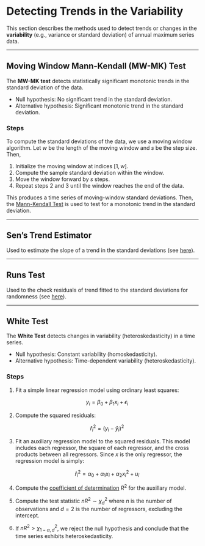 # Detecting Trends in the Variability

This section describes the methods used to detect trends or changes in the **variability** (e.g., variance or standard deviation) of annual maximum series data.

---

## Moving Window Mann-Kendall (MW-MK) Test

The **MW-MK test** detects statistically significant monotonic trends in the standard deviation of the data.

- Null hypothesis: No significant trend in the standard deviation.
- Alternative hypothesis: Significant monotonic trend in the standard deviation.

### Steps

To compute the standard deviations of the data, we use a moving window algorithm. Let $w$ be the length of the moving window and $s$ be the step size. Then,

1. Initialize the moving window at indices $[1, w]$.
2. Compute the sample standard deviation within the window.
3. Move the window forward by $s$ steps.
4. Repeat steps 2 and 3 until the window reaches the end of the data.

This produces a time series of moving-window standard deviations. 
Then, the [Mann-Kendall Test](eda-trend-ams-mean.md#mann-kendall-mk-test) is used to test for a monotonic trend in the standard deviation.

---

## Sen's Trend Estimator 

Used to estimate the slope of a trend in the standard deviations (see [here](eda-trend-ams-mean.md#sens-trend-estimator)).

---

## Runs Test

Used to the check residuals of trend fitted to the standard deviations for randomness (see [here](eda-trend-ams-mean.md#runs-test)).

---

## White Test

The **White Test** detects changes in variability (heteroskedasticity) in a time series.

- Null hypothesis: Constant variability (homoskedasticity).
- Alternative hypothesis: Time-dependent variability (heteroskedasticity).

### Steps

1. Fit a simple linear regression model using ordinary least squares:

    $$y_{i} = \beta_{0} + \beta_{1} x_{i} + \epsilon_{i}$$

2. Compute the squared residuals:

    $$
    \hat{r}_i^2 = \left(y_i - \hat{y}_i\right)^2
    $$

3. Fit an auxiliary regression model to the squared residuals. This model includes each regressor, the square of each regressor, and the cross products between all regressors. Since $x$ is the only regressor, the regression model is simply:

    $$
    \hat{r}_i^2 = \alpha_0 + \alpha_1 x_i + \alpha_2 x_i^2 + u_i
    $$

4. Compute the [coefficient of determination](https://en.wikipedia.org/wiki/Coefficient_of_determination) $R^2$ for the auxillary model.

5. Compute the test statistic $nR^2 \sim \chi_{d}^2$ where $n$ is the number of observations and $d = 2$ is the number of regressors, excluding the intercept.

6. If $nR^2 > \chi^2_{1-\alpha, d}$, we reject the null hypothesis and conclude that the time series exhibits heteroskedasticity.
